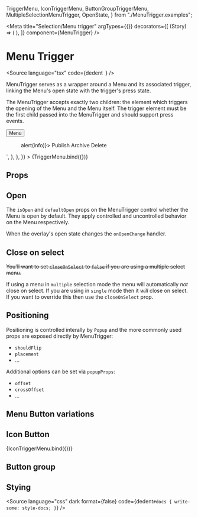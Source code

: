   TriggerMenu,
  IconTriggerMenu,
  ButtonGroupTriggerMenu,
  MultipleSelectionMenuTrigger,
  OpenState,
} from "./MenuTrigger.examples";

<Meta
  title="Selection/Menu trigger"
  argTypes={{}}
  decorators={[
    (Story) => (
      <StoryCenteredInline>
        <Story />
      </StoryCenteredInline>
    ),
  ]}
  component={MenuTrigger}
/>

# Menu Trigger

<Source
  language="tsx"
  code={dedent`
  `}
/>

MenuTrigger serves as a wrapper around a Menu and its associated trigger, linking the Menu's open state with the trigger's press state.

The MenuTrigger accepts exactly two children: the element which triggers the opening of the Menu and the Menu itself. The trigger element must be the first child passed into the MenuTrigger and should support press events.

<Canvas withSource="closed">
  <Story
    name="a) Menu trigger"
    parameters={{
      docs: {
        source: {
          code: dedent`
            <MenuTrigger>
              <Button>Menu</Button>
              <Menu onAction={(info) => alert(info)}>
                <Item key="publish">Publish</Item>
                <Item key="archive">Archive</Item>
                <Item key="delete">Delete</Item>
              </Menu>
            </MenuTrigger>`,
        },
      },
    }}
  >
    {TriggerMenu.bind({})}
  </Story>
</Canvas>

## Props

<ArgsTable of={MenuTrigger} />

## Open

The `isOpen` and `defaultOpen` props on the MenuTrigger control whether the Menu is open by default. They apply controlled and uncontrolled behavior on the Menu respectively.

When the overlay's open state changes the `onOpenChange` handler.

<Canvas>
  <Story name="e) Open state">
    <OpenState />
  </Story>
</Canvas>

## Close on select

~~You'll want to set `closeOnSelect` to `false` if you are using a multiple select menu.~~

If using a menu in `multiple` selection mode the menu will automatically _not_ close on select. If you are using in `single` mode then it _will_ close on select. If you want to override this then use the `closeOnSelect` prop.

<Canvas>
  <Story name="d) Close on select">
    <MultipleSelectionMenuTrigger />
  </Story>
</Canvas>

## Positioning

Positioning is controlled interally by `Popup` and the more commonly used props are exposed directly by MenuTrigger:

- `shouldFlip`
- `placement`
- ...

Additional options can be set via `popupProps`:

- `offset`
- `crossOffset`
- ...

## Menu Button variations

## Icon Button

<Canvas>
  <Story name="b) Icon Menu button">{IconTriggerMenu.bind({})}</Story>
</Canvas>

## Button group

<Canvas>
  <Story name="c) Menu button group">
    <ButtonGroupTriggerMenu />
  </Story>
</Canvas>

## Stying

<Source
  language="css"
  dark
  format={false}
  code={dedent`
    #docs {
      write-some: style-docs;
    }
  `}
/>
